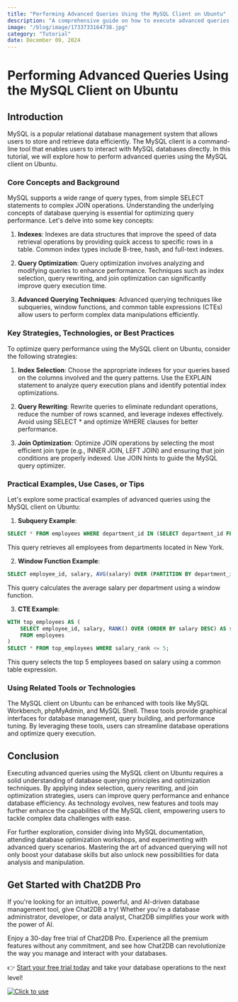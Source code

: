 ```yaml
---
title: "Performing Advanced Queries Using the MySQL Client on Ubuntu"
description: "A comprehensive guide on how to execute advanced queries using the MySQL client on Ubuntu, covering various techniques and best practices."
image: "/blog/image/1733733164738.jpg"
category: "Tutorial"
date: December 09, 2024
---
```


# Performing Advanced Queries Using the MySQL Client on Ubuntu

## Introduction
MySQL is a popular relational database management system that allows users to store and retrieve data efficiently. The MySQL client is a command-line tool that enables users to interact with MySQL databases directly. In this tutorial, we will explore how to perform advanced queries using the MySQL client on Ubuntu.

### Core Concepts and Background
MySQL supports a wide range of query types, from simple SELECT statements to complex JOIN operations. Understanding the underlying concepts of database querying is essential for optimizing query performance. Let's delve into some key concepts:

1. **Indexes**: Indexes are data structures that improve the speed of data retrieval operations by providing quick access to specific rows in a table. Common index types include B-tree, hash, and full-text indexes.

2. **Query Optimization**: Query optimization involves analyzing and modifying queries to enhance performance. Techniques such as index selection, query rewriting, and join optimization can significantly improve query execution time.

3. **Advanced Querying Techniques**: Advanced querying techniques like subqueries, window functions, and common table expressions (CTEs) allow users to perform complex data manipulations efficiently.

### Key Strategies, Technologies, or Best Practices
To optimize query performance using the MySQL client on Ubuntu, consider the following strategies:

1. **Index Selection**: Choose the appropriate indexes for your queries based on the columns involved and the query patterns. Use the EXPLAIN statement to analyze query execution plans and identify potential index optimizations.

2. **Query Rewriting**: Rewrite queries to eliminate redundant operations, reduce the number of rows scanned, and leverage indexes effectively. Avoid using SELECT * and optimize WHERE clauses for better performance.

3. **Join Optimization**: Optimize JOIN operations by selecting the most efficient join type (e.g., INNER JOIN, LEFT JOIN) and ensuring that join conditions are properly indexed. Use JOIN hints to guide the MySQL query optimizer.

### Practical Examples, Use Cases, or Tips
Let's explore some practical examples of advanced queries using the MySQL client on Ubuntu:

1. **Subquery Example**:
```sql
SELECT * FROM employees WHERE department_id IN (SELECT department_id FROM departments WHERE location = 'New York');
```
This query retrieves all employees from departments located in New York.

2. **Window Function Example**:
```sql
SELECT employee_id, salary, AVG(salary) OVER (PARTITION BY department_id) AS avg_salary FROM employees;
```
This query calculates the average salary per department using a window function.

3. **CTE Example**:
```sql
WITH top_employees AS (
    SELECT employee_id, salary, RANK() OVER (ORDER BY salary DESC) AS salary_rank
    FROM employees
)
SELECT * FROM top_employees WHERE salary_rank <= 5;
```
This query selects the top 5 employees based on salary using a common table expression.

### Using Related Tools or Technologies
The MySQL client on Ubuntu can be enhanced with tools like MySQL Workbench, phpMyAdmin, and MySQL Shell. These tools provide graphical interfaces for database management, query building, and performance tuning. By leveraging these tools, users can streamline database operations and optimize query execution.

## Conclusion
Executing advanced queries using the MySQL client on Ubuntu requires a solid understanding of database querying principles and optimization techniques. By applying index selection, query rewriting, and join optimization strategies, users can improve query performance and enhance database efficiency. As technology evolves, new features and tools may further enhance the capabilities of the MySQL client, empowering users to tackle complex data challenges with ease.

For further exploration, consider diving into MySQL documentation, attending database optimization workshops, and experimenting with advanced query scenarios. Mastering the art of advanced querying will not only boost your database skills but also unlock new possibilities for data analysis and manipulation.

## Get Started with Chat2DB Pro

If you're looking for an intuitive, powerful, and AI-driven database management tool, give Chat2DB a try! Whether you're a database administrator, developer, or data analyst, Chat2DB simplifies your work with the power of AI.

Enjoy a 30-day free trial of Chat2DB Pro. Experience all the premium features without any commitment, and see how Chat2DB can revolutionize the way you manage and interact with your databases.

👉 [Start your free trial today](https://chat2db.ai/pricing) and take your database operations to the next level!


[![Click to use](/image/blog/bg/chat2db.jpg)](https://chat2db.ai/)
